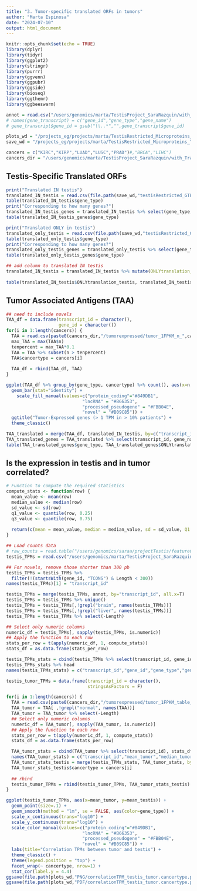 ```yaml
---
title: "3. Tumor-specific translated ORFs in tumors"
author: "Marta Espinosa"
date: "2024-07-10"
output: html_document
---
```


```r
knitr::opts_chunk$set(echo = TRUE)
library(dplyr)
library(tidyr)
library(ggplot2)
library(stringr)
library(purrr)
library(ggvenn)
library(ggpubr)
library(ggside)
library(bioseq)
library(ggthemr)
library(ggbeeswarm)

annot = read.csv("/users/genomics/marta/TestisProject_SaraRazquin/with_TranscriptomeReconstruction/human/newReference_Resconstructed/1transcript_1gene.reconstructed.csv")
# names(gene_transcript) = c("gene_id","gene_type","gene_name")
# gene_transcript$gene_id = gsub("\\..*","",gene_transcript$gene_id)

plots_wd = "/projects_eg/projects/marta/TestisRestricted_Microproteins_TSA/with_TranscriptomeReconstruction/plots"
save_wd = "/projects_eg/projects/marta/TestisRestricted_Microproteins_TSA/with_TranscriptomeReconstruction"

cancers = c("KIRC","KIRP","LUAD","LUSC","PRAD")#,"BRCA","LIHC")
cancers_dir = "/users/genomics/marta/TestisProject_SaraRazquin/with_TranscriptomeReconstruction/cancers"
```

## Testis-Specific Translated ORFs

```r
print("Translated IN testis")
translated_IN_testis = read.csv(file.path(save_wd,"testisRestricted_GTEx_translatedINtestis.csv"))
table(translated_IN_testis$gene_type)
print("Corresponding to how many genes?")
translated_IN_testis_genes = translated_IN_testis %>% select(gene_type, gene_name) %>% unique()
table(translated_IN_testis_genes$gene_type)

print("Translated ONLY in testis")
translated_only_testis = read.csv(file.path(save_wd,"testisRestricted_GTEx_translatedONLYtestis.csv"))
table(translated_only_testis$gene_type)
print("Corresponding to how many genes?")
translated_only_testis_genes = translated_only_testis %>% select(gene_type, gene_name) %>% unique()
table(translated_only_testis_genes$gene_type)

## add column to translated IN testis
translated_IN_testis = translated_IN_testis %>% mutate(ONLYtranslation_testis = case_when(transcript_id %in% translated_only_testis$transcript_id ~ "ONLYTestis",
                                                                                          TRUE ~ "several_tissues"))
table(translated_IN_testis$ONLYtranslation_testis, translated_IN_testis$gene_type)
```

## Tumor Associated Antigens (TAA)

```r
## need to include novels
TAA_df = data.frame(transcript_id = character(),
                    gene_id = character())
for(i in 1:length(cancers)) {
  TAA = read.csv(paste0(cancers_dir,"/tumorexpressed/tumor_1FPKM_n_",cancers[i],".csv"))
  max_TAA = max(TAA$n)
  tenpercent = max_TAA*0.1
  TAA = TAA %>% subset(n > tenpercent)
  TAA$cancertype = cancers[i]
  
  TAA_df = rbind(TAA_df, TAA)
}

ggplot(TAA_df %>% group_by(gene_type, cancertype) %>% count(), aes(x=n, y=cancertype, fill=gene_type)) +
  geom_bar(stat="identity") +
    scale_fill_manual(values=c("protein_coding"="#849DB1",
                             "lncRNA" = "#B66353",
                             "processed_pseudogene" = "#FBB04E",
                             "novel" = "#B09C85")) +
  ggtitle("Tumor-Expressed genes (> 1 TPM in > 10% patients") +
  theme_classic()
```

```r
TAA_translated = merge(TAA_df, translated_IN_testis, by=c("transcript_id","gene_name","gene_id","gene_type"))
TAA_translated_genes = TAA_translated %>% select(transcript_id, gene_name, gene_type, ONLYtranslation_testis) %>% unique()
table(TAA_translated_genes$gene_type, TAA_translated_genes$ONLYtranslation_testis)
```

## Is the expression in testis and in tumor correlated?

```r
# Function to compute the required statistics
compute_stats <- function(row) {
  mean_value <- mean(row)
  median_value <- median(row)
  sd_value <- sd(row)
  q1_value <- quantile(row, 0.25)
  q3_value <- quantile(row, 0.75)
  
  return(c(mean = mean_value, median = median_value, sd = sd_value, Q1 = q1_value, Q3 = q3_value))
}

```

```r
## Load counts data
# raw_counts = read.table("/users/genomics/saraa/projectTestis/featureCounts/results_geneID/featureCounts_geneID.txt", header=TRUE)
testis_TPMs = read.csv("/users/genomics/marta/TestisProject_SaraRazquin/with_TranscriptomeReconstruction/human/featureCounts_gffcompare/table_of_counts_TPMs_withLength.csv", header=TRUE)

## For novels, remove those shorter than 300 pb
testis_TPMs = testis_TPMs %>%
  filter(!(startsWith(gene_id, "TCONS") & Length < 300))
names(testis_TPMs)[1] = "transcript_id"

testis_TPMs = merge(testis_TPMs, annot, by="transcript_id", all.x=T)
testis_TPMs = testis_TPMs %>% unique()
testis_TPMs = testis_TPMs[,!grepl("brain", names(testis_TPMs))]
testis_TPMs = testis_TPMs[,!grepl("liver", names(testis_TPMs))]
testis_TPMs = testis_TPMs %>% select(-Length)

## Select only numeric columns
numeric_df = testis_TPMs[, sapply(testis_TPMs, is.numeric)]
## Apply the function to each row
stats_per_row = t(apply(numeric_df, 1, compute_stats))
stats_df = as.data.frame(stats_per_row)

testis_TPMs_stats = cbind(testis_TPMs %>% select(transcript_id, gene_id, gene_type, gene_name), stats_df)
testis_TPMs_stats %>% head
names(testis_TPMs_stats) = c("transcript_id","gene_id","gene_type","gene_name","mean_testis","median_testis","sd_testis","Q1.25%_testis","Q3.75%_testis")

```


```r
testis_tumor_TPMs = data.frame(transcript_id = character(),
                               stringsAsFactors = F)

for(i in 1:length(cancers)) {
  TAA = read.csv(paste0(cancers_dir,"/tumorexpressed/tumor_1FPKM_table_of_counts_",cancers[i],".csv"))
  TAA_tumor = TAA[ ,!grepl("normal", names(TAA))]
  TAA_tumor = TAA_tumor %>% select(-Length)
  ## Select only numeric columns
  numeric_df = TAA_tumor[, sapply(TAA_tumor, is.numeric)]
  ## Apply the function to each row
  stats_per_row = t(apply(numeric_df, 1, compute_stats))
  stats_df = as.data.frame(stats_per_row)

  TAA_tumor_stats = cbind(TAA_tumor %>% select(transcript_id), stats_df)
  names(TAA_tumor_stats) = c("transcript_id","mean_tumor","median_tumor","sd_tumor","Q1.25%_tumor","Q3.75%_tumor")
  TAA_tumor_stats_testis = merge(testis_TPMs_stats, TAA_tumor_stats, by="transcript_id")
  TAA_tumor_stats_testis$cancertype = cancers[i]
  
  ## rbind
  testis_tumor_TPMs = rbind(testis_tumor_TPMs, TAA_tumor_stats_testis)
}
```

```r
ggplot(testis_tumor_TPMs, aes(x=mean_tumor, y=mean_testis)) +
  geom_point(size=.1) +
  geom_smooth(method = "lm", se = FALSE, aes(color=gene_type)) +
  scale_x_continuous(trans="log10") +
  scale_y_continuous(trans="log10") +
  scale_color_manual(values=c("protein_coding"="#849DB1",
                             "lncRNA" = "#B66353",
                             "processed_pseudogene" = "#FBB04E",
                             "novel" = "#B09C85")) +
  labs(title="Correlation TPMs between tumor and testis") +
  theme_classic() +
  theme(legend.position = "top") +
  facet_wrap(~ cancertype, nrow=1) +
  stat_cor(label.y = 4.4) 
ggsave(file.path(plots_wd,"PNG/correlationTPM_testis_tumor.cancertype.png"), width=10.52, height=5.64)
ggsave(file.path(plots_wd,"PDF/correlationTPM_testis_tumor.cancertype.pdf"), width=10.52, height=5.64)
```

